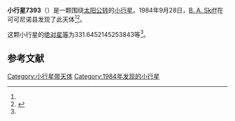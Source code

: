 {{Infobox planet
| bgcolour = #FFFFC0
| name = 7393 Luginbuhl
| symbol = 
| image = 
| caption = 
| discovery = yes
| discovery_ref = 
| discoverer = [[B._A._Skiff|B. A. Skiff]]
| discovery_site = [[可可尼诺县|可可尼诺县]] 
| discovered = 1984年9月28日
| designations = yes
| mp_name = 
| named_after = 
| alt_names = 1984 SL3/ 1983 EE2 / 1993 FM35
| mp_category = [[主带小行星|主带小行星]]
| orbit_ref = <ref name="a">[http://ssd.jpl.nasa.gov/sbdb.cgi?sstr=7393 7393 Luginbuhl] {{Wayback|url=http://ssd.jpl.nasa.gov/sbdb.cgi?sstr=7393 |date=20201124024149 }}，小行星數據庫瀏覽器（JPL Small-Body Database Browser）－[[美国国家航空航天局|美国国家航空航天局]]喷气推进实验室</ref>
| epoch = 2456400.5 (2013年4月18日更新)
| aphelion = {{convert|2.688397283460032|AU|km|3|abbr=on|lk=out}}
| perihelion = {{convert|1.792304762289967|AU|km|3|abbr=on}}
| semimajor = {{convert|2.240351022875|AU|km|3|abbr=on}}
| eccentricity = 0.199989312
| period = 1224.82074 [[日|日]]<br />3.35[[儒略年|儒略年]]
| avg_speed = 
| inclination = 6.728735398982401
| asc_node = 23.56445697000913
| mean_anomaly = 
| arg_peri = 331.6452145253843
| satellites = 
| physical_characteristics = yes
| dimensions = 
| mass = 
| density = 
| surface_grav = 
| escape_velocity = 
| sidereal_day = 
| axial_tilt = 
| pole_ecliptic_lat = 
| pole_ecliptic_lon = 
| albedo = 
| temperatures= 
| temp_name1 = 
| mean_temp_1 = 
| max_temp_1 = 
| temp_name2 = 
| max_temp_2 = 
| spectral_type = 
| abs_magnitude = 331.6452145253843
}}

'''小行星7393'''（{{lang-en|7393 Luginbuhl}}）是一颗围绕[[太阳|太阳]][[公转|公转]]的[[小行星|小行星]]。1984年9月28日，[[B._A._Skiff|B. A. Skiff]]在可可尼诺县发现了此天体<ref name="a" /><ref>{{cite news|title=小行星列表|url=http://cfa-www.harvard.edu/iau/lists/NumberedMPs.txt|accessdate=2013-07-08|newspaper=哈佛大学|archive-date=2008-05-17|archive-url=https://web.archive.org/web/20080517010638/http://cfa-www.harvard.edu/iau/lists/NumberedMPs.txt|dead-url=no}}</ref>。

这颗小行星的[[绝对星等|绝对星等]]为331.6452145253843等<ref name="a" />。

==参考文献==
{{reflist}}
{{Minor Planet Number|[[小行星7392|小行星7392]]|[[小行星7394|小行星7394]]}}

{{小天体}}

[[Category:小行星带天体|Category:小行星带天体]]
[[Category:1984年发现的小行星|Category:1984年发现的小行星]]

{{asteroid-stub}}
